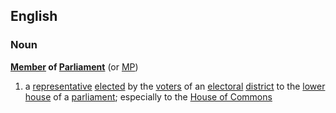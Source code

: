 ==English==
===Noun===
{{wikipedia}}
'''[[Member]] of [[Parliament]]'''  (or [[MP]])
#a [[representative]] [[elected]] by the [[voter]]s of an [[electoral]] [[district]] to the [[lower]] [[house]] of a [[parliament]]; especially to the [[House of Commons]]